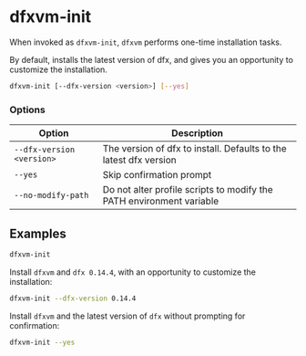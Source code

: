 # dfxvm-init

When invoked as `dfxvm-init`, `dfxvm` performs one-time installation tasks.

By default, installs the latest version of dfx, and gives you an opportunity to customize the installation.

```bash
dfxvm-init [--dfx-version <version>] [--yes]
```

### Options

| Option                    | Description |
|---------------------------| --- |
| `--dfx-version <version>` | The version of dfx to install. Defaults to the latest dfx version |
| `--yes`                   | Skip confirmation prompt |
| `--no-modify-path`        | Do not alter profile scripts to modify the PATH environment variable |

## Examples

```bash
dfxvm-init
```

Install `dfxvm` and `dfx 0.14.4`, with an opportunity to customize the installation:

```bash
dfxvm-init --dfx-version 0.14.4
```

Install `dfxvm` and the latest version of `dfx` without prompting for confirmation:

```bash
dfxvm-init --yes
```
